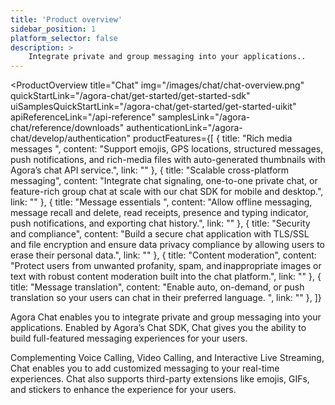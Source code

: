 ```yaml
---
title: 'Product overview'
sidebar_position: 1
platform_selector: false
description: >
    Integrate private and group messaging into your applications..
---
```



<ProductOverview
    title="Chat"
    img="/images/chat/chat-overview.png"
    quickStartLink="/agora-chat/get-started/get-started-sdk"
    uiSamplesQuickStartLink="/agora-chat/get-started/get-started-uikit"
    apiReferenceLink="/api-reference"
    samplesLink="/agora-chat/reference/downloads"
    authenticationLink="/agora-chat/develop/authentication"
    productFeatures={[
        {
            title: "Rich media messages ",
            content: "Support emojis, GPS locations, structured messages, push notifications, and rich-media files with auto-generated thumbnails with Agora’s chat API service.",
            link: ""
        },
        {
            title: "Scalable cross-platform messaging",
            content: "Integrate chat signaling, one-to-one private chat, or feature-rich group chat at scale with our chat SDK for mobile and desktop.",
            link: ""
        },
        {
            title: "Message essentials ",
            content: "Allow offline messaging, message recall and delete, read receipts, presence and typing indicator, push notifications, and exporting chat history.",
            link: ""
        },
        {
            title: "Security and compliance",
            content: "Build a secure chat application with TLS/SSL and file encryption and ensure data privacy compliance by allowing users to erase their personal data.",
            link: ""
        },
        {
            title: "Content moderation",
            content: "Protect users from unwanted profanity, spam, and inappropriate images or text with robust content moderation built into the chat platform.",
            link: ""
        },
        {
            title: "Message translation",
            content: "Enable auto, on-demand, or push translation so your users can chat in their preferred language. ",
            link: ""
        },
    ]}

>

Agora Chat enables you to integrate private and group messaging into your applications. Enabled by Agora’s Chat SDK, Chat gives you the ability to build full-featured messaging experiences for your users. 

Complementing Voice Calling, Video Calling, and Interactive Live Streaming, Chat enables you to add customized messaging to your real-time experiences. Chat also supports third-party extensions like emojis, GIFs, and stickers to enhance the experience for your users.



</ProductOverview>